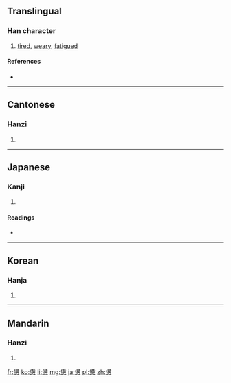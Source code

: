 {{also|惫}}
==Translingual==

===Han character===
{{Han char|rn=61|rad=心|as=12|sn=16|four=2433<sub>2</sub>|canj=人月心 (OBP)}}

# [[tired]], [[weary]], [[fatigued]]

====References====
* {{Han ref|kx=0402.020|dkj=11195|dj=0742.040|hdz=42350.120|uh=618A|ud=24970|bh=BECE|bd=48846}}

----

==Cantonese==

===Hanzi===
{{yue-hanzi|jyut=|y=baai6, bei6|sim=惫}}

# {{defn|lang=yue|sort=心12}}

----

==Japanese==

===Kanji===
{{ja-kanji|grade=|rs=心12}}

# {{defn|lang=ja|sort=心12}}

====Readings====
* {{ja-readings|on=[[はい]] (hai), [[へい]] (hei)|kun=[[つかれる]] (tsukareru)}}

----

==Korean==

===Hanja===
{{ko-hanja|hangeul=비|eumhun=|rv=bi|mr=pi|y=pi}}

# {{defn|lang=ko|sort=心12}}

----

==Mandarin==

===Hanzi===
{{cmn-hanzi|sim=惫|pin=[[bèi]] ([[bei4]])|wg=pei<sup>4</sup>}}

# {{defn|lang=cmn|sort=心12}}

[[fr:憊]]
[[ko:憊]]
[[li:憊]]
[[mg:憊]]
[[ja:憊]]
[[pl:憊]]
[[zh:憊]]